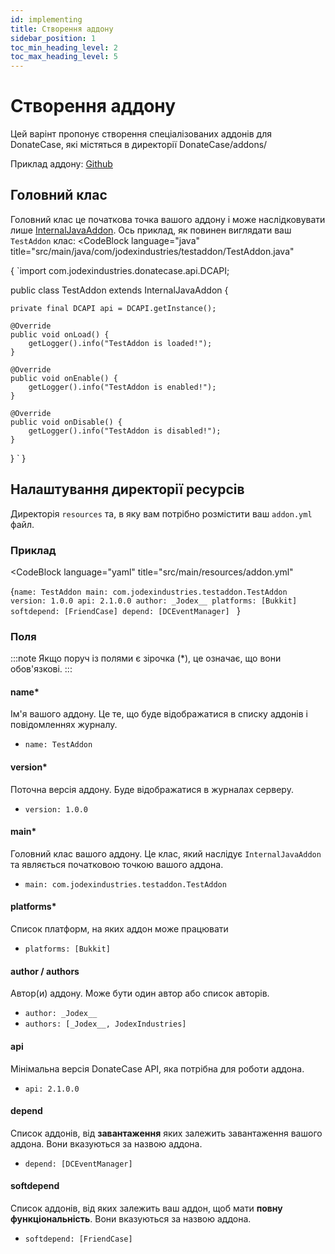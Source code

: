 ```yaml
---
id: implementing
title: Створення аддону
sidebar_position: 1
toc_min_heading_level: 2
toc_max_heading_level: 5
---
```



# Створення аддону

Цей варінт пропонує створення спеціалізованих аддонів для DonateCase, які містяться в директорії DonateCase/addons/

Приклад аддону: [Github](https://github.com/Jodexx/DonateCaseTestAddon)

## Головний клас
Головний клас це початкова точка вашого аддону і може наслідковувати лише [InternalJavaAddon](https://repo.jodex.xyz/javadoc/releases/com/jodexindustries/donatecase/api/2.1.0.0/raw/com/jodexindustries/donatecase/api/addon/InternalJavaAddon.html).
Ось приклад, як повинен виглядати ваш `TestAddon` клас:
<CodeBlock
        language="java"
        title="src/main/java/com/jodexindustries/testaddon/TestAddon.java"
>
{
`import com.jodexindustries.donatecase.api.DCAPI;

public class TestAddon extends InternalJavaAddon {

    private final DCAPI api = DCAPI.getInstance();

    @Override
    public void onLoad() {
        getLogger().info("TestAddon is loaded!");
    }

    @Override
    public void onEnable() {
        getLogger().info("TestAddon is enabled!");
    }

    @Override
    public void onDisable() {
        getLogger().info("TestAddon is disabled!");
    }
}
`
}
</CodeBlock>

## Налаштування директорії ресурсів
Директорія `resources` та, в яку вам потрібно розмістити ваш `addon.yml` файл.

### Приклад
<CodeBlock
        language="yaml"
        title="src/main/resources/addon.yml"
>
{`name: TestAddon
main: com.jodexindustries.testaddon.TestAddon
version: 1.0.0
api: 2.1.0.0
author: _Jodex__
platforms: [Bukkit]
softdepend: [FriendCase]
depend: [DCEventManager]
`
}
</CodeBlock>

### Поля
:::note
Якщо поруч із полями є зірочка (*), це означає, що вони обов'язкові.
:::

#### name*
Ім'я вашого аддону. Це те, що буде відображатися в списку аддонів і повідомленнях журналу.
- `name: TestAddon`

#### version*
Поточна версія аддону. Буде відображатися в журналах серверу.
- `version: 1.0.0`

#### main*
Головний клас вашого аддону. Це клас, який наслідує `InternalJavaAddon` та являється початковою точкою вашого аддона.
- `main: com.jodexindustries.testaddon.TestAddon`

#### platforms*
Список платформ, на яких аддон може працювати
- `platforms: [Bukkit]`

#### author / authors
Автор(и) аддону. Може бути один автор або список авторів.
- `author: _Jodex__`
- `authors: [_Jodex__, JodexIndustries]`

#### api
Мінімальна версія DonateCase API, яка потрібна для роботи аддона.
- `api: 2.1.0.0`

#### depend
Список аддонів, від **завантаження** яких залежить завантаження вашого аддона. Вони вказуються за назвою аддона.
- `depend: [DCEventManager]`

#### softdepend
Список аддонів, від яких залежить ваш аддон, щоб мати **повну функціональність**. Вони вказуються за назвою аддона.
- `softdepend: [FriendCase]`